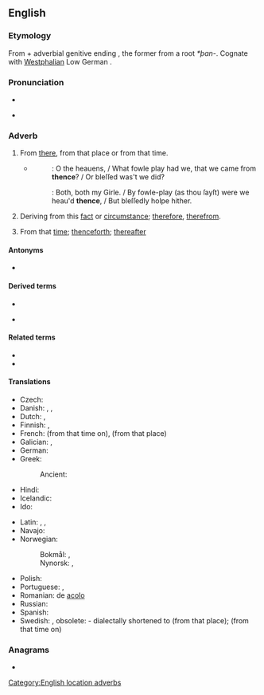 ==English==

===Etymology===
From {{der|en|ang|þanon}} + adverbial genitive ending {{m|ang|-es}}, the former from a {{der|en|gem-pro|-}} root ''*þan-''. Cognate with [[w|Westphalian]] Low German {{l|nds|diëne}}.

===Pronunciation===
* {{IPA|en|/ðɛns/}}
* {{audio|en|en-us-thence.ogg|Audio (US)}}
*: {{rhymes|en|ɛns}}

===Adverb===
{{en-adv|-}}

# {{lb|en|formal}} From [[there]], from that place or from that time.
#: {{ux|en|I came '''thence'''.}}
#: {{ux|en|Cross fix at 6000 feet, '''thence''' descend to 3000 feet and fly direct to MAP (missed approach point).}}
#* {{RQ:Shakespeare Tempest|I|ii|page=2}}
#*: {{smallcaps|Miranda}}: O the heauens, / What fowle play had we, that we came from '''thence'''? / Or bleſſed was't we did?
#*: {{smallcaps|Prospero}}: Both, both my Girle. / By fowle-play (as thou ſayſt) were we heau'd '''thence''', / But bleſſedly holpe hither.
# {{lb|en|literary}} Deriving from this [[fact]] or [[circumstance]]; [[therefore]], [[therefrom]].
# {{lb|en|archaic}} From that [[time]]; [[thenceforth]]; [[thereafter]]

====Antonyms====
* {{l|en|thither}}

====Derived terms====
{{rel-top4|Terms derived from thence}}
* {{l|en|thenceforth}}
{{rel-mid}}
* {{l|en|thenceforward}}
{{rel-bottom}}

====Related terms====
* {{l|en|hence}}
* {{l|en|whence}}

====Translations====
{{trans-top|from there}}
* Czech: {{t+|cs|odtud}}
* Danish: {{t|da|deraf følger}}, {{t|da|deden}}, {{t|da|derfra}}
* Dutch: {{t+|nl|daarvandaan}}, {{t+|nl|vandaar}}
* Finnish: {{t+|fi|tuolta}}, {{t+|fi|sieltä}}
* French: {{t+|fr|dès lors}} (from that time on), {{t+|fr|de là}} (from that place)
* Galician: {{t|gl|ende}} {{qualifier|archaic}}, {{t+|gl|en}} {{qualifier|archaic}}
* German: {{t+|de|daher}}
* Greek: {{t+|el|εκείθεν}}
*: Ancient: {{t|grc|ἐκεῖθεν}}
* Hindi: {{t|hi|वहाँ से}}
* Icelandic: {{t+|is|þaðan}}
* Ido: {{t+|io|depose}}
{{trans-mid}}
* Latin: {{t|la|illim}}, {{t|la|illinc}}, {{t+|la|inde}}
* Navajo: {{t|nv|kodóó}}
* Norwegian:
*: Bokmål: {{t|nb|derfra}}, {{t|nb|derifra}}
*: Nynorsk: {{t|nn|derifrå}}, {{t|nn|derfrå}}
* Polish: {{t+|pl|stamtąd}}
* Portuguese: {{t|pt|[[desde]] [[aí]]}}, {{t+|pt|daí}}
* Romanian: de [[acolo]]
* Russian: {{t+|ru|отту́да}}
* Spanish: {{t|es|desde ahí}}
* Swedish: {{t+|sv|därifrån}}, obsolete: {{t+|sv|dädan}} - dialectally shortened to {{t+|sv|dän}} (from that place); {{t+|sv|sedan}} (from that time on)
{{trans-bottom}}

===Anagrams===
* {{anagrams|en|a=ceehnt|techne}}

[[Category:English location adverbs]]